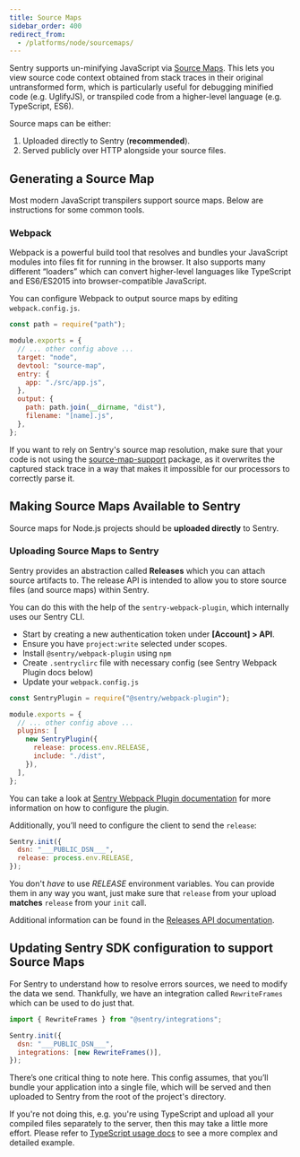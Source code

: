 ```yaml
---
title: Source Maps
sidebar_order: 400
redirect_from:
  - /platforms/node/sourcemaps/
---
```


Sentry supports un-minifying JavaScript via [Source Maps](https://blog.sentry.io/2015/10/29/debuggable-javascript-with-source-maps.html). This lets you view source code context obtained from stack traces in their original untransformed form, which is particularly useful for debugging minified code (e.g. UglifyJS), or transpiled code from a higher-level language (e.g. TypeScript, ES6).

Source maps can be either:

1.  Uploaded directly to Sentry (**recommended**).
2.  Served publicly over HTTP alongside your source files.

## Generating a Source Map

Most modern JavaScript transpilers support source maps. Below are instructions for some common tools.

### Webpack

Webpack is a powerful build tool that resolves and bundles your JavaScript modules into files fit for running in the browser. It also supports many different “loaders” which can convert higher-level languages like TypeScript and ES6/ES2015 into browser-compatible JavaScript.

You can configure Webpack to output source maps by editing `webpack.config.js`.

```javascript
const path = require("path");

module.exports = {
  // ... other config above ...
  target: "node",
  devtool: "source-map",
  entry: {
    app: "./src/app.js",
  },
  output: {
    path: path.join(__dirname, "dist"),
    filename: "[name].js",
  },
};
```

<Alert level="warning" title="source-map-support"><markdown>

If you want to rely on Sentry's source map resolution, make sure that your code is not using the [source-map-support](https://www.npmjs.com/package/source-map-support) package, as it overwrites the captured stack trace in a way that makes it impossible for our processors to correctly parse it.

</markdown></Alert>

## Making Source Maps Available to Sentry

Source maps for Node.js projects should be **uploaded directly** to Sentry.

### Uploading Source Maps to Sentry

Sentry provides an abstraction called **Releases** which you can attach source artifacts to. The release API is intended to allow you to store source files (and source maps) within Sentry.

You can do this with the help of the `sentry-webpack-plugin`, which internally uses our Sentry CLI.

- Start by creating a new authentication token under **[Account] > API**.
- Ensure you have `project:write` selected under scopes.
- Install `@sentry/webpack-plugin` using `npm`
- Create `.sentryclirc` file with necessary config (see Sentry Webpack Plugin docs below)
- Update your `webpack.config.js`

```javascript
const SentryPlugin = require("@sentry/webpack-plugin");

module.exports = {
  // ... other config above ...
  plugins: [
    new SentryPlugin({
      release: process.env.RELEASE,
      include: "./dist",
    }),
  ],
};
```

You can take a look at [Sentry Webpack Plugin documentation](https://github.com/getsentry/sentry-webpack-plugin) for more information on how to configure the plugin.

Additionally, you’ll need to configure the client to send the `release`:

```javascript
Sentry.init({
  dsn: "___PUBLIC_DSN___",
  release: process.env.RELEASE,
});
```

<Alert level="info" title="Note"><markdown>

You don't _have_ to use _RELEASE_ environment variables. You can provide them in any way you want, just make sure that `release` from your upload **matches** `release` from your `init` call.

</markdown></Alert>

Additional information can be found in the [Releases API documentation](/api/releases/).

## Updating Sentry SDK configuration to support Source Maps

For Sentry to understand how to resolve errors sources, we need to modify the data we send. Thankfully, we have an integration called `RewriteFrames` which can be used to do just that.

```javascript
import { RewriteFrames } from "@sentry/integrations";

Sentry.init({
  dsn: "___PUBLIC_DSN___",
  integrations: [new RewriteFrames()],
});
```

There’s one critical thing to note here. This config assumes, that you’ll bundle your application into a single file, which will be served and then uploaded to Sentry from the root of the project's directory.

If you're not doing this, e.g. you're using TypeScript and upload all your compiled files separately to the server, then this may take a little more effort. Please refer to [TypeScript usage docs](/platforms/node/typescript/) to see a more complex and detailed example.
